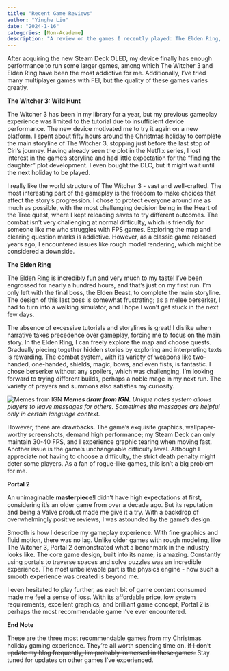 ```yaml
---
title: "Recent Game Reviews"
author: "Yinghe Liu"
date: "2024-1-16"
categories: [Non-Academe]
description: "A review on the games I recently played: The Elden Ring, The Witcher 3, and Portal 2"
---
```


After acquiring the new Steam Deck OLED, my device finally has enough performance to run some larger games, among which The Witcher 3 and Elden Ring have been the most addictive for me. Additionally, I've tried many multiplayer games with FEI, but the quality of these games varies greatly.

**The Witcher 3: Wild Hunt**

The Witcher 3 has been in my library for a year, but my previous gameplay experience was limited to the tutorial due to insufficient device performance. The new device motivated me to try it again on a new platform. I spent about fifty hours around the Christmas holiday to complete the main storyline of The Witcher 3, stopping just before the last stop of Ciri's journey. Having already seen the plot in the Netflix series, I lost interest in the game's storyline and had little expectation for the "finding the daughter" plot development. I even bought the DLC, but it might wait until the next holiday to be played.

I really like the world structure of The Witcher 3 - vast and well-crafted. The most interesting part of the gameplay is the freedom to make choices that affect the story's progression. I chose to protect everyone around me as much as possible, with the most challenging decision being in the Heart of the Tree quest, where I kept reloading saves to try different outcomes. The combat isn't very challenging at normal difficulty, which is friendly for someone like me who struggles with FPS games. Exploring the map and clearing question marks is addictive. However, as a classic game released years ago, I encountered issues like rough model rendering, which might be considered a downside.

**The Elden Ring**

The Elden Ring is incredibly fun and very much to my taste! I've been engrossed for nearly a hundred hours, and that's just on my first run. I'm only left with the final boss, the Elden Beast, to complete the main storyline. The design of this last boss is somewhat frustrating; as a melee berserker, I had to turn into a walking simulator, and I hope I won't get stuck in the next few days.

The absence of excessive tutorials and storylines is great! I dislike when narrative takes precedence over gameplay, forcing me to focus on the main story. In the Elden Ring, I can freely explore the map and choose quests. Gradually piecing together hidden stories by exploring and interpreting texts is rewarding. The combat system, with its variety of weapons like two-handed, one-handed, shields, magic, bows, and even fists, is fantastic. I chose berserker without any spoilers, which was challenging. I'm looking forward to trying different builds, perhaps a noble mage in my next run. The variety of prayers and summons also satisfies my curiosity.

![Memes from IGN](img/Elden%20Ring%20IGN%20Meme%20.jpeg) ***Memes draw from IGN.** Unique notes system allows players to leave messages for others. Sometimes the messages are helpful only in certain language context.*

However, there are drawbacks. The game's exquisite graphics, wallpaper-worthy screenshots, demand high performance; my Steam Deck can only maintain 30-40 FPS, and I experience graphic tearing when moving fast. Another issue is the game's unchangeable difficulty level. Although I appreciate not having to choose a difficulty, the strict death penalty might deter some players. As a fan of rogue-like games, this isn't a big problem for me.

**Portal 2**

An unimaginable **masterpiece**!I didn't have high expectations at first, considering it's an older game from over a decade ago. But its reputation and being a Valve product made me give it a try. With a backdrop of overwhelmingly positive reviews, I was astounded by the game's design.

Smooth is how I describe my gameplay experience. With fine graphics and fluid motion, there was no lag. Unlike older games with rough modeling, like The Witcher 3, Portal 2 demonstrated what a benchmark in the industry looks like. The core game design, built into its name, is amazing. Constantly using portals to traverse spaces and solve puzzles was an incredible experience. The most unbelievable part is the physics engine - how such a smooth experience was created is beyond me.

I even hesitated to play further, as each bit of game content consumed made me feel a sense of loss. With its affordable price, low system requirements, excellent graphics, and brilliant game concept, Portal 2 is perhaps the most recommendable game I've ever encountered.

**End Note**

These are the three most recommendable games from my Christmas holiday gaming experience. They're all worth spending time on. ~~If I don't update my blog frequently, I'm probably immersed in these games.~~ Stay tuned for updates on other games I've experienced.
